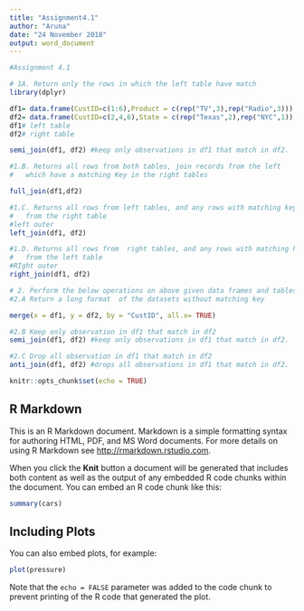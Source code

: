 ---
title: "Assignment4.1"
author: "Aruna"
date: "24 November 2018"
output: word_document
---
```{r}
#Assignment 4.1

# 1A. Return only the rows in which the left table have match
library(dplyr)

df1= data.frame(CustID=c(1:6),Product = c(rep("TV",3),rep("Radio",3)))
df2= data.frame(CustID=c(2,4,6),State = c(rep("Texas",2),rep("NYC",1)))
df1# left table
df2# right table

semi_join(df1, df2) #keep only observations in df1 that match in df2.

#1.B. Returns all rows from both tables, join records from the left
#   which have a matching Key in the right tables

full_join(df1,df2)

#1.C. Returns all rows from left tables, and any rows with matching key
#   from the right table
#left outer
left_join(df1, df2)

#1.D. Returns all rows from  right tables, and any rows with matching key
#   from the left table
#RIght outer
right_join(df1, df2)
```

```{r}
# 2. Perform the below operations on above given data frames and tables
#2.A Return a long format  of the datasets without matching key

merge(x = df1, y = df2, by = "CustID", all.x= TRUE)

#2.B Keep only observation in df1 that match in df2
semi_join(df1, df2) #keep only observations in df1 that match in df2.

#2.C Drop all observation in df1 that match in df2
anti_join(df1, df2) #drops all observations in df1 that match in df2.
```

```{r setup, include=FALSE}
knitr::opts_chunk$set(echo = TRUE)
```

## R Markdown

This is an R Markdown document. Markdown is a simple formatting syntax for authoring HTML, PDF, and MS Word documents. For more details on using R Markdown see <http://rmarkdown.rstudio.com>.

When you click the **Knit** button a document will be generated that includes both content as well as the output of any embedded R code chunks within the document. You can embed an R code chunk like this:

```{r cars}
summary(cars)
```

## Including Plots

You can also embed plots, for example:

```{r pressure, echo=FALSE}
plot(pressure)
```

Note that the `echo = FALSE` parameter was added to the code chunk to prevent printing of the R code that generated the plot.
